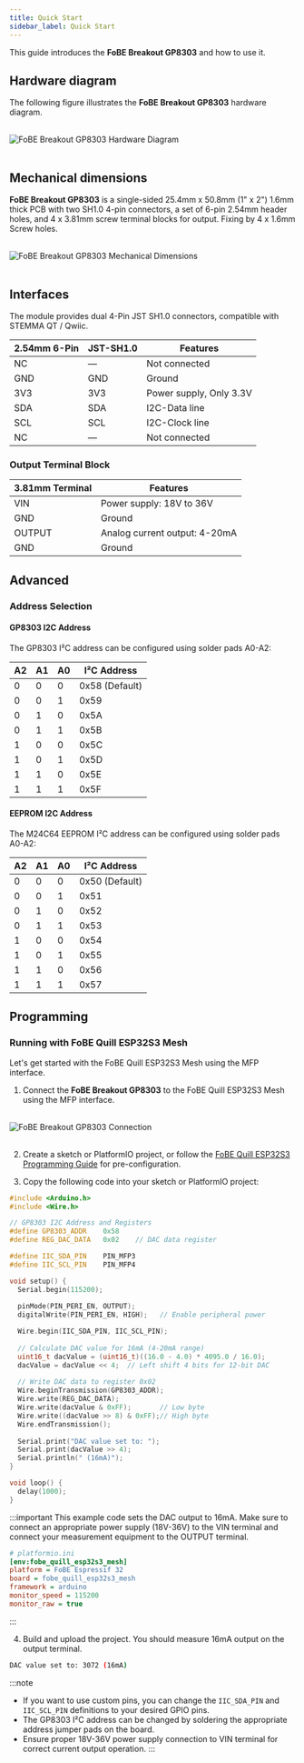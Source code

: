 ```yaml
---
title: Quick Start
sidebar_label: Quick Start
---
```


This guide introduces the **FoBE Breakout GP8303** and how to use it.

## Hardware diagram

The following figure illustrates the **FoBE Breakout GP8303** hardware diagram.

<br/>
<div style={{ textAlign: 'center' }}>
  <img src="/img/products/f2209-r1a.digram.png" alt="FoBE Breakout GP8303 Hardware Diagram" style={{ width: '80%', height: 'auto' }} />
</div>
<br/>

## Mechanical dimensions

**FoBE Breakout GP8303** is a single-sided 25.4mm x 50.8mm (1" x 2") 1.6mm thick PCB with two SH1.0 4-pin connectors, a set of 6-pin 2.54mm header holes, and 4 x 3.81mm screw terminal blocks for output. Fixing by 4 x 1.6mm Screw holes.

<br/>
<div style={{ textAlign: 'center' }}>
  <img src="/img/products/f2209-r1a.dimensions.png" alt="FoBE Breakout GP8303 Mechanical Dimensions" style={{ width: '80%', height: 'auto' }} />
</div>
<br/>

## Interfaces

The module provides dual 4-Pin JST SH1.0 connectors, compatible with STEMMA QT / Qwiic.

|2.54mm 6-Pin |JST-SH1.0 |Features |
|-----------------------|--------|---------|
|NC |— |Not connected |
|GND |GND |Ground |
|3V3 |3V3 |Power supply, Only 3.3V |
|SDA |SDA |I2C-Data line |
|SCL |SCL |I2C-Clock line |
|NC |— |Not connected |

### Output Terminal Block

|3.81mm Terminal |Features |
|----------------|---------|
|VIN |Power supply: 18V to 36V |
|GND |Ground |
|OUTPUT |Analog current output: 4-20mA |
|GND |Ground |

## Advanced

### Address Selection

#### GP8303 I2C Address
The GP8303 I²C address can be configured using solder pads A0-A2:

|A2 |A1 |A0 |I²C Address |
|---|---|---|------------|
|0 |0 |0 |0x58 (Default) |
|0 |0 |1 |0x59 |
|0 |1 |0 |0x5A |
|0 |1 |1 |0x5B |
|1 |0 |0 |0x5C |
|1 |0 |1 |0x5D |
|1 |1 |0 |0x5E |
|1 |1 |1 |0x5F |

#### EEPROM I2C Address
The M24C64 EEPROM I²C address can be configured using solder pads A0-A2:

|A2 |A1 |A0 |I²C Address |
|---|---|---|------------|
|0 |0 |0 |0x50 (Default) |
|0 |0 |1 |0x51 |
|0 |1 |0 |0x52 |
|0 |1 |1 |0x53 |
|1 |0 |0 |0x54 |
|1 |0 |1 |0x55 |
|1 |1 |0 |0x56 |
|1 |1 |1 |0x57 |

## Programming

### Running with FoBE Quill ESP32S3 Mesh

Let's get started with the FoBE Quill ESP32S3 Mesh using the MFP interface.

1. Connect the **FoBE Breakout GP8303** to the FoBE Quill ESP32S3 Mesh using the MFP interface.
<br/>
<div style={{ textAlign: 'center' }}>
  <img src="/img/products/f2209-r1a.connection.png" alt="FoBE Breakout GP8303 Connection" style={{ width: '80%', height: 'auto' }} />
</div>
<br/>

2. Create a sketch or PlatformIO project, or follow the [FoBE Quill ESP32S3 Programming Guide](/product/f1102/programming) for pre-configuration.

3. Copy the following code into your sketch or PlatformIO project:

```C++
#include <Arduino.h>
#include <Wire.h>

// GP8303 I2C Address and Registers
#define GP8303_ADDR    0x58
#define REG_DAC_DATA   0x02    // DAC data register

#define IIC_SDA_PIN    PIN_MFP3
#define IIC_SCL_PIN    PIN_MFP4

void setup() {
  Serial.begin(115200);
  
  pinMode(PIN_PERI_EN, OUTPUT);
  digitalWrite(PIN_PERI_EN, HIGH);   // Enable peripheral power

  Wire.begin(IIC_SDA_PIN, IIC_SCL_PIN);
  
  // Calculate DAC value for 16mA (4-20mA range)
  uint16_t dacValue = (uint16_t)((16.0 - 4.0) * 4095.0 / 16.0);
  dacValue = dacValue << 4;  // Left shift 4 bits for 12-bit DAC
  
  // Write DAC data to register 0x02
  Wire.beginTransmission(GP8303_ADDR);
  Wire.write(REG_DAC_DATA);
  Wire.write(dacValue & 0xFF);       // Low byte
  Wire.write((dacValue >> 8) & 0xFF);// High byte
  Wire.endTransmission();
  
  Serial.print("DAC value set to: ");
  Serial.print(dacValue >> 4);
  Serial.println(" (16mA)");
}

void loop() {
  delay(1000);
}
```

:::important
This example code sets the DAC output to 16mA. Make sure to connect an appropriate power supply (18V-36V) to the VIN terminal and connect your measurement equipment to the OUTPUT terminal.

```ini
# platformio.ini
[env:fobe_quill_esp32s3_mesh]
platform = FoBE Espressif 32
board = fobe_quill_esp32s3_mesh
framework = arduino
monitor_speed = 115200
monitor_raw = true
```
:::

4. Build and upload the project. You should measure 16mA output on the output terminal.

```bash
DAC value set to: 3072 (16mA)
```

:::note
- If you want to use custom pins, you can change the `IIC_SDA_PIN` and `IIC_SCL_PIN` definitions to your desired GPIO pins.
- The GP8303 I²C address can be changed by soldering the appropriate address jumper pads on the board.
- Ensure proper 18V-36V power supply connection to VIN terminal for correct current output operation.
:::
